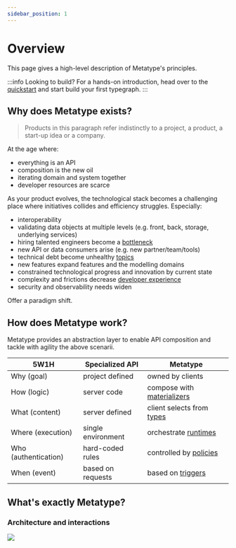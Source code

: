 ```yaml
---
sidebar_position: 1
---
```



# Overview

This page gives a high-level description of Metatype's principles.

:::info Looking to build?
For a hands-on introduction, head over to the [quickstart](/docs/tutorials/getting-started) and start build your first typegraph.
:::

## Why does Metatype exists?

> Products in this paragraph refer indistinctly to a project, a product, a start-up idea or a company.

At the age where:

- everything is an API
- composition is the new oil
- iterating domain and system together
- developer resources are scarce

As your product evolves, the technological stack becomes a challenging place where initiatives collides and efficiency struggles. Especially:

- interoperability
- validating data objects at multiple levels (e.g. front, back, storage, underlying services)
- hiring talented engineers become a [bottleneck](https://martinfowler.com/articles/bottlenecks-of-scaleups/02-talent.html)
- new API or data consumers arise (e.g. new partner/team/tools)
- technical debt become unhealthy [topics](https://martinfowler.com/articles/bottlenecks-of-scaleups/01-tech-debt.html)
- new features expand features and the modelling domains
- constrained technological progress and innovation by current state
- complexity and frictions decrease [developer experience](https://martinfowler.com/articles/developer-effectiveness.html)
- security and observability needs widen

Offer a paradigm shift.

## How does Metatype work?

Metatype provides an abstraction layer to enable API composition and tackle with agility the above scenarii.

| 5W1H                 | Specialized API    | Metatype                                     |
| -------------------- | ------------------ | -------------------------------------------- |
| Why (goal)           | project defined    | owned by clients                             |
| How (logic)          | server code        | compose with [materializers](#materializers) |
| What (content)       | server defined     | client selects from [types](#types)          |
| Where (execution)    | single environment | orchestrate [runtimes](#runtimes)            |
| Who (authentication) | hard-coded rules   | controlled by [policies](#policies)          |
| When (event)         | based on requests  | based on [triggers](#triggers)               |

## What's exactly Metatype?

<Metatype />

### Architecture and interactions

<div style={{textAlign: 'center'}}>

![](image.drawio.svg)

</div>
